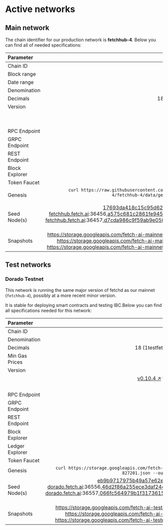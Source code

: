 # Active networks
## Main network

The chain identifier for our production network is **fetchhub-4**.
Below you can find all of needed specifications:

| Parameter      | Value |
| :------------- | -----: |
| Chain ID       | fetchhub-4 |
| Block range    | 5,300,201 --> |
| Date range     | 05/04/2022 --> |
| Denomination   | afet |
| Decimals       | 18 (1fet = 1000000000000000000afet) |
| Version        | [v0.10.3 ↗️](https://github.com/fetchai/fetchd/releases/tag/v0.10.3) up to block 6295500  |
|                | [v0.10.4 ↗️](https://github.com/fetchai/fetchd/releases/tag/v0.10.4) up to block 7305500  |
|                | [v0.10.5 ↗️](https://github.com/fetchai/fetchd/releases/tag/v0.10.5) for blocks > 7305500|
| RPC Endpoint   | [https://rpc-fetchhub.fetch.ai:443 ↗️](https://rpc-fetchhub.fetch.ai:443) |
| GRPC Endpoint  | [https://grpc-fetchhub.fetch.ai:443 ↗️](https://grpc-fetchhub.fetch.ai:443) |
| REST Endpoint  | [https://grpc-fetchhub.fetch.ai:443 ↗️](https://rest-fetchhub.fetch.ai:443) |
| Block Explorer | [https://explore-fetchhub.fetch.ai ↗️](https://explore-fetchhub.fetch.ai) |
| Token Faucet   | N/A |
| Genesis        | `curl https://raw.githubusercontent.com/fetchai/genesis-fetchhub/fetchhub-4/fetchhub-4/data/genesis_migrated_5300200.json --output ~/.fetchd/config/genesis.json` |
| Seed Node(s)   | 17693da418c15c95d629994a320e2c4f51a8069b@connect-fetchhub.fetch.ai:36456,a575c681c2861fe945f77cb3aba0357da294f1f2@connect-fetchhub.fetch.ai:36457,d7cda986c9f59ab9e05058a803c3d0300d15d8da@connect-fetchhub.fetch.ai:36458 |
| Snapshots      | [https://storage.googleapis.com/fetch-ai-mainnet-snapshots/fetchhub-4-pruned.tgz ↗️](https://storage.googleapis.com/fetch-ai-mainnet-snapshots/fetchhub-4-pruned.tgz) <br /> [https://storage.googleapis.com/fetch-ai-mainnet-snapshots/fetchhub-4-full.tgz ↗️](https://storage.googleapis.com/fetch-ai-mainnet-snapshots/fetchhub-4-full.tgz) <br /> [https://storage.googleapis.com/fetch-ai-mainnet-snapshots/fetchhub-4-archive.tgz ↗️](https://storage.googleapis.com/fetch-ai-mainnet-snapshots/fetchhub-4-archive.tgz) |

## Test networks

### Dorado Testnet

This network is running the same major version of fetchd as our mainnet (`fetchhub-4`), possibly at a more recent minor version.

It is stable for deploying smart contracts and testing IBC.Below you can find all specifications needed for this network:

| Parameter       | Value  |
| :-------------- | ------: |
| Chain ID        | dorado-1 |
| Denomination    | atestfet |
| Decimals        | 18 (1testfet = 1000000000000000000atestfet) |
| Min Gas Prices  | 1000000000atestfet |
| Version         | [v0.10.3 ↗️](https://github.com/fetchai/fetchd/releases/tag/v0.10.3) up to block 947800 |
|                 | [v0.10.4 ↗️](https://github.com/fetchai/fetchd/releases/tag/v0.10.4) for blocks > 947800 and < 2198000 |
|                 | [v0.10.5 ↗️](https://github.com/fetchai/fetchd/releases/tag/v0.10.5) for blocks > 2198000 |
| RPC Endpoint    | [https://rpc-dorado.fetch.ai:443 ↗️](https://rpc-dorado.fetch.ai:443) |
| GRPC Endpoint   | [https://grpc-dorado.fetch.ai:443 ↗️](https://grpc-dorado.fetch.ai:443) |
| REST Endpoint   | [https://rest-dorado.fetch.ai:443 ↗️](https://rest-dorado.fetch.ai:443) |
| Block Explorer  | [https://explore-dorado.fetch.ai/ ↗️](https://explore-dorado.fetch.ai/) |
| Ledger Explorer | [https://browse-dorado.fetch.ai/ ↗️](https://browse-dorado.fetch.ai/) |
| Token Faucet    | Use block explorer |
| Genesis         | `curl https://storage.googleapis.com/fetch-ai-testnet-genesis/genesis-dorado-827201.json --output ~/.fetchd/config/genesis.json` |
| Seed Node(s)    | eb9b9717975b49a57e62ea93aa4480e091ae0660@connect-dorado.fetch.ai:36556,46d2f86a255ece3daf244e2ca11d5be0f16cb633@connect-dorado.fetch.ai:36557,066fc564979b1f3173615f101b62448ac7e00eb1@connect-dorado.fetch.ai:36558  |
| Snapshots       | [https://storage.googleapis.com/fetch-ai-testnet-snapshots/dorado-pruned.tgz ↗️](https://storage.googleapis.com/fetch-ai-testnet-snapshots/dorado-pruned.tgz) <br /> [https://storage.googleapis.com/fetch-ai-testnet-snapshots/dorado-full.tgz ↗️](https://storage.googleapis.com/fetch-ai-testnet-snapshots/dorado-full.tgz) <br /> [https://storage.googleapis.com/fetch-ai-testnet-snapshots/dorado-archive.tgz ↗️](https://storage.googleapis.com/fetch-ai-testnet-snapshots/dorado-archive.tgz) |
